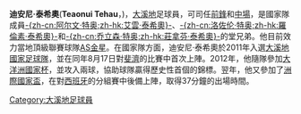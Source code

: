 {{noteta
|G1=laliga
|T=zh-cn:特奥伊奴·特奥;zh-hk:迪安尼·泰希奧;
|1=zh-cn:特奥伊奴·特奥;zh-hk:迪安尼·泰希奧;
|2=zh-cn:塔希提; zh-hk:大溪地; zh-tw:大溪地; zh-sg:大溪地;
|3=zh-hans:联合会杯;zh-hant:聯合會盃;zh-hk:洲際國家盃;zh-tw:洲際國家盃;zh-mo:洲際國家盃;
|4=zh-cn:替補出場;zh-hk:後備上陣;
}}

{{Infobox football biography
| name           = 迪安尼·泰希奧<br>Teaonui Tehau
| image          =
| fullname       = 迪安尼·泰希奧
| birth_date     = {{birth date and age|1992|09|1|df=yes}}
| birth_place    = [[大溪地|大溪地]]
| height         = {{convert|1.73|m}}
| position       = [[足球位置|前鋒]]、[[足球位置|中場]]
| currentclub    = [[AS金星|AS金星]]
| clubnumber     = 
| youthyears1    = 
| youthclubs1    = 
| years1         = 2009–2013
| clubs1         = [[AS金星|AS金星]]
| caps1          =  
| goals1         = 
| years2         = 2013
| clubs2         = [[AS龍隊|AS龍隊]]
| caps2          = 
| goals2         = 
| years3         = 2013–
| clubs3         = [[AS金星|AS金星]]
| caps3          = 
| goals3         = 
| pcupdate       = 2013
| nationalyears1 = 2009
| nationalteam1  = [[大溪地二十歲以下國家足球隊|大溪地U-20]]
| nationalcaps1  = 3
| nationalgoals1 = 0
| nationalyears2 = 2011–
| nationalteam2  = [[大溪地國家足球隊|大溪地]]
| nationalcaps2  = 17
| nationalgoals2 = 8
| ntupdate       = 2013年6月20日 (UTC)
}}

'''迪安尼·泰希奧'''('''Teaonui Tehau'''，{{bd|1992年|9月1日||}})，[[大溪地|大溪地]]足球員，可司任[[足球位置|前鋒]]和[[足球位置|中場]]，是國家隊成員[[艾雲·泰希奧|-{zh-cn:阿尔文·特奥;zh-hk:艾雲·泰希奧}-]]、[[羅倫素·泰希奧|-{zh-cn:洛佐伦·特奥;zh-hk:羅倫素·泰希奧}-]]和[[莊拿芬·泰希奧|-{zh-cn:乔立森·特奥;zh-hk:莊拿芬·泰希奧}-]]的堂兄弟。他目前效力當地頂級聯賽球隊[[AS金星|AS金星]]。在國家隊方面，迪安尼·泰希奧於2011年入選[[大溪地國家足球隊|大溪地國家足球隊]]，並在同年8月17日對[[斐濟國家足球隊|斐濟]]的比賽中首次上陣。2012年，他隨隊參加[[2012年大洋洲國家杯|大洋洲國家杯]]，並攻入兩球，協助球隊贏得歷史性首個的錦標。翌年，他又參加了[[2013年洲際國家盃|洲際國家盃]]，在對[[西班牙國家足球隊|西班牙]]的分組賽中後備上陣，取得37分鐘的出場時間。

[[Category:大溪地足球員|Category:大溪地足球員]]